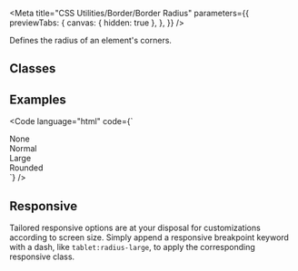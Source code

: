 
<Meta
  title="CSS Utilities/Border/Border Radius"
  parameters={{
    previewTabs: {
      canvas: { hidden: true },
    },
  }}
/>

<Banner label="Border Radius" section="CSS Utilities" color="yellow" puzzle />

<Lead>Defines the radius of an element's corners.</Lead>

## Classes

<CssBorderRadius />

## Examples

<Code language="html" code={`
<div class="border-primary radius-none p-small mb-small">None</div>
<div class="border-primary radius-normal p-small mb-small">Normal</div>
<div class="border-primary radius-large p-small mb-small">Large</div>
<div class="border-primary radius-rounded p-small mb-small">Rounded</div>
`} />

## Responsive

Tailored responsive options are at your disposal for customizations according to screen size.
Simply append a responsive breakpoint keyword with a dash, like `tablet:radius-large`, to apply the corresponding responsive class.

<CssResponsiveTable />

<Footer>
  <LinkCards>
    <LinkCard
      pageTitle="Foundation/Border & Radius"
      description="Clarification of how borders and border-radius are utilized"
    />
    <LinkCard
      pageTitle="Tokens/Overview"
      description="Design tokens serve as the definitive source for naming and storing design choices."
    />
  </LinkCards>
</Footer>
